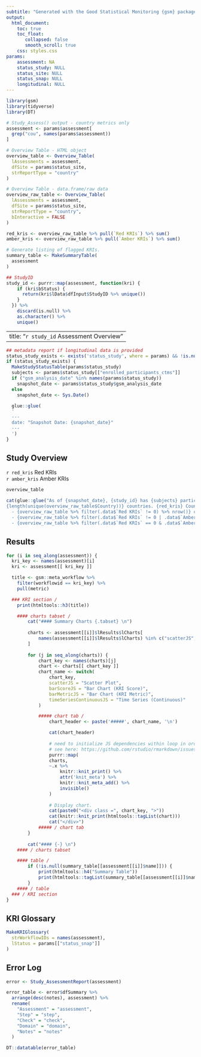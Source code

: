 ```yaml
---
subtitle: "Generated with the Good Statistical Monitoring {gsm} package"
output:
  html_document:
    toc: true
    toc_float:
       collapsed: false
       smooth_scroll: true
    css: styles.css
params:
    assessment: NA
    status_study: NULL
    status_site: NULL
    status_snap: NULL
    longitudinal: NULL
---
```


```r
library(gsm)
library(tidyverse)
library(DT)

# Study_Assess() output - country metrics only
assessment <- params$assessment[
  grep("cou", names(params$assessment))
]

# Overview Table - HTML object
overview_table <- Overview_Table(
  lAssessments = assessment, 
  dfSite = params$status_site,
  strReportType = "country"
)

# Overview Table - data.frame/raw data
overview_raw_table <- Overview_Table(
  lAssessments = assessment, 
  dfSite = params$status_site,
  strReportType = "country",
  bInteractive = FALSE
)

red_kris <- overview_raw_table %>% pull(`Red KRIs`) %>% sum()
amber_kris <- overview_raw_table %>% pull(`Amber KRIs`) %>% sum()

# Generate listing of flagged KRIs.
summary_table <- MakeSummaryTable(
  assessment
)

## StudyID
study_id <- purrr::map(assessment, function(kri) {
    if (kri$bStatus) {
      return(kri$lData$dfInput$StudyID %>% unique())
    } 
  }) %>% 
    discard(is.null) %>% 
    as.character() %>% 
    unique()

```

---
title: "`r study_id` Assessment Overview"
---

<div class = 'overall-country-select'
    id = 'overall-country-select'
    title = 'Selected country will be highlighted in all charts for all KRIs.'>

</div>

```r
## metadata report if longitudinal data is provided
status_study_exists <- exists('status_study', where = params) && !is.null(params$status_study)
if (status_study_exists) {
  MakeStudyStatusTable(params$status_study)
  subjects <- params$status_study[["enrolled_participants_ctms"]]
  if ("gsm_analysis_date" %in% names(params$status_study))
    snapshot_date <- params$status_study$gsm_analysis_date
  else
    snapshot_date <- Sys.Date()

  glue::glue(
  '
  ---
  date: "Snapshot Date: {snapshot_date}"
  ---
  ') 
}
```

## Study Overview

<div class="flag-container">
  <div class="flag flag-red">`r red_kris` Red KRIs</div>
  <div class="flag flag-amber">`r amber_kris` Amber KRIs</div>
</div>


<div class="gsm-overview-table">
```r
overview_table
```
</div>

```r
cat(glue::glue("As of {snapshot_date}, {study_id} has {subjects} participants enrolled across 
{length(unique(overview_raw_table$Country))} countries. {red_kris} Country-KRI combinations have been flagged as red across {overview_raw_table %>% filter(.data$`Red KRIs` != 0) %>% nrow()} countries as shown in the Study Overview Table above\n
  - {overview_raw_table %>% filter(.data$`Red KRIs` != 0) %>% nrow()} countries have at least one red KRI\n
  - {overview_raw_table %>% filter(.data$`Red KRIs` != 0 | .data$`Amber KRIs` != 0) %>% nrow()} countries have at least one red or amber KRI\n
  - {overview_raw_table %>% filter(.data$`Red KRIs` == 0 & .data$`Amber KRIs` == 0) %>% nrow()} countries have neither red nor amber KRIs and are not shown"), sep = "\n")
```

## Results

```r
for (i in seq_along(assessment)) {
  kri_key <- names(assessment)[i]
  kri <- assessment[[ kri_key ]]

  title <- gsm::meta_workflow %>% 
    filter(workflowid == kri_key) %>% 
    pull(metric)

  ### KRI section /
    print(htmltools::h3(title))

    #### charts tabset /
        cat("#### Summary Charts {.tabset} \n")
        
        charts <- assessment[[i]]$lResults$lCharts[
            names(assessment[[i]]$lResults$lCharts) %in% c("scatterJS", "barMetricJS", "barScoreJS", "timeSeriesContinuousJS")
        ]
        
        for (j in seq_along(charts)) {
            chart_key <- names(charts)[j]
            chart <- charts[[ chart_key ]]
            chart_name <- switch(
                chart_key,
                scatterJS = "Scatter Plot",
                barScoreJS = "Bar Chart (KRI Score)",
                barMetricJS = "Bar Chart (KRI Metric)",
                timeSeriesContinuousJS = "Time Series (Continuous)"
            )

            ##### chart tab /
                chart_header <- paste('#####', chart_name, '\n')

                cat(chart_header)
                
                # need to initialize JS dependencies within loop in order to print correctly
                # see here: https://github.com/rstudio/rmarkdown/issues/1877#issuecomment-678996452
                purrr::map(
                charts,
                ~.x %>%
                    knitr::knit_print() %>%
                    attr('knit_meta') %>%
                    knitr::knit_meta_add() %>%
                    invisible()
                )
            
                # Display chart.
                cat(paste0("<div class =", chart_key, ">"))
                cat(knitr::knit_print(htmltools::tagList(chart)))
                cat("</div>")
            ##### / chart tab
        }
        
        cat("#### {-} \n")
    #### / charts tabset

    #### table /
        if (!is.null(summary_table[[assessment[[i]]$name]])) {
            print(htmltools::h4("Summary Table"))
            print(htmltools::tagList(summary_table[[assessment[[i]]$name]]))
        }
    #### / table
  ### / KRI section
}
```


## KRI Glossary

```r
MakeKRIGlossary(
  strWorkflowIDs = names(assessment),
  lStatus = params[["status_snap"]]
)
```


## Error Log

```r
error <- Study_AssessmentReport(assessment)

error_table <- error$dfSummary %>% 
  arrange(desc(notes), assessment) %>% 
  rename(
    "Assessment" = "assessment",
    "Step" = "step",
    "Check" = "check",
    "Domain" = "domain",
    "Notes" = "notes"
  )

DT::datatable(error_table)
```


```js
```

```js
```

```js
```
